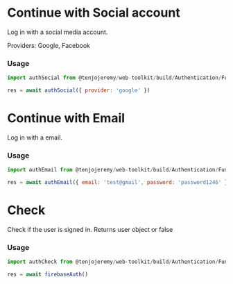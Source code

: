 
<Meta title='Auth|Firebase' />

# Continue with Social account

Log in with a social media account.

Providers: Google, Facebook

### Usage

```js
import authSocial from @tenjojeremy/web-toolkit/build/Authentication/Functions/Firebase/auth.social
```

```js
res = await authSocial({ provider: 'google' })
```

# Continue with Email

Log in with a email.

### Usage

```js
import authEmail from @tenjojeremy/web-toolkit/build/Authentication/Functions/Firebase/auth.email
```

```js
res = await authEmail({ email: 'test@gmail', password: 'password1246' })
```

# Check

Check if the user is signed in. Returns user object or false

### Usage

```js
import authCheck from @tenjojeremy/web-toolkit/build/Authentication/Functions/Firebase/auth.check
```

```js
res = await firebaseAuth()
```
